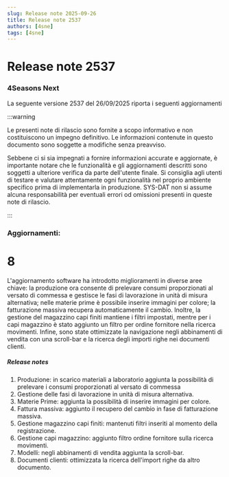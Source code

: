 ```yaml
---
slug: Release note 2025-09-26
title: Release note 2537
authors: [4sne]
tags: [4sne]
---
```


# Release note 2537

### 4Seasons Next

La seguente versione 2537 del 26/09/2025 riporta i seguenti aggiornamenti

:::warning

Le presenti note di rilascio sono fornite a scopo informativo e non costituiscono un impegno definitivo. Le informazioni contenute in questo documento sono soggette a modifiche senza preavviso.

Sebbene ci si sia impegnati a fornire informazioni accurate e aggiornate, è importante notare che le funzionalità e gli aggiornamenti descritti sono soggetti a ulteriore verifica da parte dell'utente finale.  Si consiglia agli utenti di testare e valutare attentamente ogni funzionalità nel proprio ambiente specifico prima di implementarla in produzione.
SYS-DAT non si assume alcuna responsabilità per eventuali errori od omissioni presenti in queste note di rilascio.

:::


<!-- truncate -->

### Aggiornamenti:        

#  8

L'aggiornamento software ha introdotto miglioramenti in diverse aree chiave: la produzione ora consente di prelevare consumi proporzionati al versato di commessa e gestisce le fasi di lavorazione in unità di misura alternativa; nelle materie prime è possibile inserire immagini per colore; la fatturazione massiva recupera automaticamente il cambio. Inoltre, la gestione del magazzino capi finiti mantiene i filtri impostati, mentre per i capi magazzino è stato aggiunto un filtro per ordine fornitore nella ricerca movimenti. Infine, sono state ottimizzate la navigazione negli abbinamenti di vendita con una scroll-bar e la ricerca degli importi righe nei documenti clienti.


##### Release notes

1. Produzione: in scarico materiali a laboratorio aggiunta la possibilità di prelevare i consumi proporzionati al versato di commessa 
1. Gestione delle fasi di lavorazione in unità di misura alternativa. 
1. Materie Prime: aggiunta la possibilità di inserire immagini per colore. 
1. Fattura massiva: aggiunto il recupero del cambio in fase di fatturazione massiva. 
1. Gestione magazzino capi finiti: mantenuti filtri inseriti al momento della registrazione. 
1. Gestione capi magazzino: aggiunto filtro ordine fornitore sulla ricerca movimenti. 
1. Modelli: negli abbinamenti di vendita aggiunta la scroll-bar. 
1. Documenti clienti: ottimizzata la ricerca dell'import righe da altro documento. 

